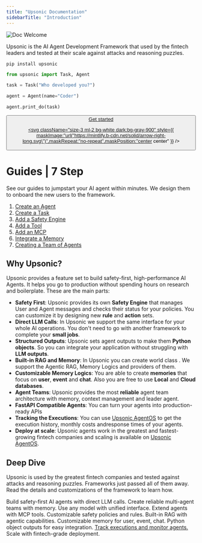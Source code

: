 ```yaml
---
title: "Upsonic Documentation"
sidebarTitle: "Introduction"
---
```


![Doc Welcome](/images/doc_welcome.png)

Upsonic is the AI Agent Development Framework that used by the fintech leaders and tested at their scale against attacks and reasoning puzzles.

```shellscript
pip install upsonic
```

```python
from upsonic import Task, Agent

task = Task("Who developed you?")

agent = Agent(name="Coder")

agent.print_do(task)
```

<a href="/get-started/quickstart">
<button type="button" className="px-5 flex items-center font-medium text-sm rounded-full py-2 shadow-sm text-white dark:text-gray-900 bg-primary-dark dark:bg-primary-light hover:opacity-[0.9] hover:bg-primary justify-center">
Get started

<svg className="size-3 ml-2 bg-white dark:bg-gray-900" style={{ maskImage:"url(\"https://mintlify.b-cdn.net/solid/arrow-right-long.svg\")",maskRepeat:"no-repeat",maskPosition:"center center" }} />

</button>

</a>

# Guides | 7 Step

See our guides to jumpstart your AI agent within minutes. We design them to onboard the new users to the framework.

1. [Create an Agent](https://docs.upsonic.ai/guides/1-create-a-task)
2. [Create a Task](https://docs.upsonic.ai/guides/2-create-an-agent)
3. [Add a Safety Engine](https://docs.upsonic.ai/guides/3-add-a-safety-engine)
4. [Add a Tool](https://docs.upsonic.ai/guides/4-add-a-tool)
5. [Add an MCP](https://docs.upsonic.ai/guides/5-add-an-mcp)
6. [Integrate a Memory](https://docs.upsonic.ai/guides/6-integrate-a-memory)
7. [Creating a Team of Agents](https://docs.upsonic.ai/guides/7-creating-a-team-of-agents)

## Why Upsonic?

Upsonic provides a feature set to build safety-first, high-performance AI Agents. It helps you go to production without spending hours on research and boilerplate. These are the main parts:

- **Safety First**: Upsonic provides its own **Safety Engine** that manages User and Agent messages and checks their status for your policies. You can customize it by designing new **rule** and **action** sets.
- **Direct LLM Calls**: In Upsonic we support the same interface for your whole AI operations. You don't need to go with another framework to complete your **small jobs**.
- **Structured Outputs**: Upsonic sets agent outputs to make them **Python objects**. So you can integrate your application without struggling with **LLM outputs**.
- **Built-in RAG and Memory**: In Upsonic you can create world class . We support the Agentic RAG, Memory Logics and providers of them.
- **Customizable Memory Logics**: You are able to create **memories** that focus on **user**, **event** and **chat**. Also you are free to use **Local** and **Cloud databases**.
- **Agent Teams**: Upsonic provides the most **reliable** agent team architecture with memory, context management and leader agent.
- **FastAPI Compatible Agents**: You can turn your agents into production-ready APIs
- **Tracking the Executions**: You can use <u>Upsonic AgentOS</u> to get the execution history, monthly costs andresponse times  of your agents.
- **Deploy at scale**: Upsonic agents work in the greatest and fastest-growing fintech companies and scaling is available on <u>Upsonic AgentOS</u>.

## Deep Dive

Upsonic is used by the greatest fintech companies and tested against attacks and reasoning puzzles. Frameworks just passed all of them away. Read the details and customizations of the framework to learn how.

<CardGroup cols={3}>
  <Card title="Agents" icon="robot" href="/concepts/agents/overview">
    Build safety-first AI agents with direct LLM calls.
  </Card>
  <Card title="Teams" icon="users" href="/concepts/team">
    Create reliable multi-agent teams with memory.
  </Card>
  <Card title="Models" icon="box" href="/reference/models/model">
    Use any model with unified interface.
  </Card>
  <Card title="Tools" icon="wrench" href="/concepts/tools/custom-tools">
    Extend agents with MCP tools.
  </Card>
  <Card title="Safety Engine" icon="shield-check" href="/concepts/safety-engine">
    Customizable safety policies and rules.
  </Card>
  <Card title="Knowledge Base" icon="database" href="/concepts/knowledge-base">
    Built-in RAG with agentic capabilities.
  </Card>
  <Card title="Memory" icon="lightbulb" href="/concepts/memory">
    Customizable memory for user, event, chat.
  </Card>
  <Card title="Structured Outputs" icon="code" href="/concepts/tasks/response-format">
    Python object outputs for easy integration.
  </Card>
  <a href="https://upsonic.ai/agent-platform" target="_blank" rel="noopener noreferrer">
  <Card title="AgentOS" icon="monitor">
    Track executions and monitor agents.
  </Card>
  </a>

  <Card title="Deployment(FastAPI)" icon="rocket" href="/concepts/deployment">
    Scale with fintech-grade deployment.
  </Card>
</CardGroup>

## 